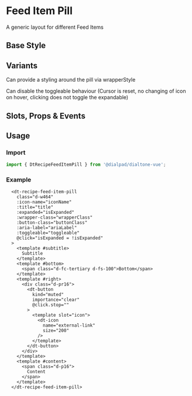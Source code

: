 

<Meta of={FeedItemPillStories}/>

# Feed Item Pill

<Subtitle>
  A generic layout for different Feed Items
</Subtitle>

## Base Style

<Canvas>
  <Story of={FeedItemPillStories.Default} />
</Canvas>

## Variants

Can provide a styling around the pill via wrapperStyle
<Canvas>
  <Story of={FeedItemPillStories.GradientVariant} />
</Canvas>

Can disable the toggleable behaviour (Cursor is reset, no changing of icon on hover, clicking does not toggle the expandable)
<Canvas>
  <Story of={FeedItemPillStories.NoToggleVariant} />
</Canvas>

## Slots, Props & Events

<Controls />

## Usage

### Import

```jsx
import { DtRecipeFeedItemPill } from '@dialpad/dialtone-vue';
```

### Example

```vue
  <dt-recipe-feed-item-pill
    class="d-w464"
    :icon-name="iconName"
    :title="title"
    :expanded="isExpanded"
    :wrapper-class="wrapperClass"
    :button-class="buttonClass"
    :aria-label="ariaLabel"
    :toggleable="toggleable"
    @click="isExpanded = !isExpanded"
  >
    <template #subtitle>
      Subtitle
    </template>
    <template #bottom>
      <span class="d-fc-tertiary d-fs-100">Bottom</span>
    </template>
    <template #right>
      <div class="d-pr16">
        <dt-button
          kind="muted"
          importance="clear"
          @click.stop=""
        >
          <template slot="icon">
            <dt-icon
              name="external-link"
              size="200"
            />
          </template>
        </dt-button>
      </div>
    </template>
    <template #content>
      <span class="d-p16">
        Content
      </span>
    </template>
  </dt-recipe-feed-item-pill>
```
